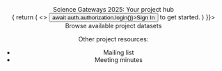 



<Center mt={4}>
  <Text color="gray.400" as="em" fontSize="2xl" fontWeight="extrabold">
    Science Gateways 2025: Your project hub
  </Text>
</Center>


<Center mt={4}>
<Box>
<RequireAuthentication fallback={(auth) => {
  return (
    <>
      <Button variant="link" onClick={async () => await auth.authorization.login()}>Sign In</Button> to get started.
    </>
  )
}}>
  Browse available <Link style={{color: "#999999"}} href="/transfer">project datasets</Link>

  Other project resources:
  <ul>
    <li>Mailing list</li>
    <li>Meeting minutes</li>
  </ul>
</RequireAuthentication>
</Box>
</Center>

